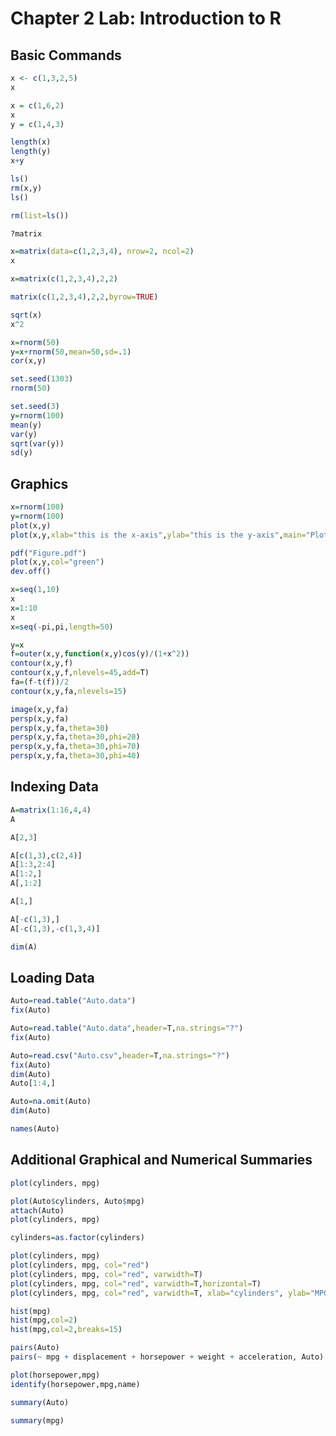 
# Chapter 2 Lab: Introduction to R

## Basic Commands
```r
x <- c(1,3,2,5)
x
```

```r
x = c(1,6,2)
x
y = c(1,4,3)
```

```r
length(x)
length(y)
x+y
```

```r
ls()
rm(x,y)
ls()
```

```r
rm(list=ls())
```

```r
?matrix
```

```r
x=matrix(data=c(1,2,3,4), nrow=2, ncol=2)
x
```

```r
x=matrix(c(1,2,3,4),2,2)
```

```r
matrix(c(1,2,3,4),2,2,byrow=TRUE)
```

```r
sqrt(x)
x^2
```

```r
x=rnorm(50)
y=x+rnorm(50,mean=50,sd=.1)
cor(x,y)
```

```r
set.seed(1303)
rnorm(50)
```

```r
set.seed(3)
y=rnorm(100)
mean(y)
var(y)
sqrt(var(y))
sd(y)
```


## Graphics
```r
x=rnorm(100)
y=rnorm(100)
plot(x,y)
plot(x,y,xlab="this is the x-axis",ylab="this is the y-axis",main="Plot of X vs Y")
```

```r
pdf("Figure.pdf")
plot(x,y,col="green")
dev.off()
```

```r
x=seq(1,10)
x
x=1:10
x
x=seq(-pi,pi,length=50)
```

```r
y=x
f=outer(x,y,function(x,y)cos(y)/(1+x^2))
contour(x,y,f)
contour(x,y,f,nlevels=45,add=T)
fa=(f-t(f))/2
contour(x,y,fa,nlevels=15)
```

```r
image(x,y,fa)
persp(x,y,fa)
persp(x,y,fa,theta=30)
persp(x,y,fa,theta=30,phi=20)
persp(x,y,fa,theta=30,phi=70)
persp(x,y,fa,theta=30,phi=40)
```

## Indexing Data
```r
A=matrix(1:16,4,4)
A
```

```r
A[2,3]
```

```r
A[c(1,3),c(2,4)]
A[1:3,2:4]
A[1:2,]
A[,1:2]
```

```r
A[1,]
```

```r
A[-c(1,3),]
A[-c(1,3),-c(1,3,4)]
```

```r
dim(A)
```

## Loading Data
```r
Auto=read.table("Auto.data")
fix(Auto)
```

```r
Auto=read.table("Auto.data",header=T,na.strings="?")
fix(Auto)
```

```r
Auto=read.csv("Auto.csv",header=T,na.strings="?")
fix(Auto)
dim(Auto)
Auto[1:4,]
```

```r
Auto=na.omit(Auto)
dim(Auto)
```

```r
names(Auto)
```

## Additional Graphical and Numerical Summaries
```r
plot(cylinders, mpg)
```

```r
plot(Auto$cylinders, Auto$mpg)
attach(Auto)
plot(cylinders, mpg)
```

```r
cylinders=as.factor(cylinders)
```

```r
plot(cylinders, mpg)
plot(cylinders, mpg, col="red")
plot(cylinders, mpg, col="red", varwidth=T)
plot(cylinders, mpg, col="red", varwidth=T,horizontal=T)
plot(cylinders, mpg, col="red", varwidth=T, xlab="cylinders", ylab="MPG")
```

```r
hist(mpg)
hist(mpg,col=2)
hist(mpg,col=2,breaks=15)
```

```r
pairs(Auto)
pairs(~ mpg + displacement + horsepower + weight + acceleration, Auto)
```

```r
plot(horsepower,mpg)
identify(horsepower,mpg,name)
```

```r
summary(Auto)
```

```r
summary(mpg)
```
